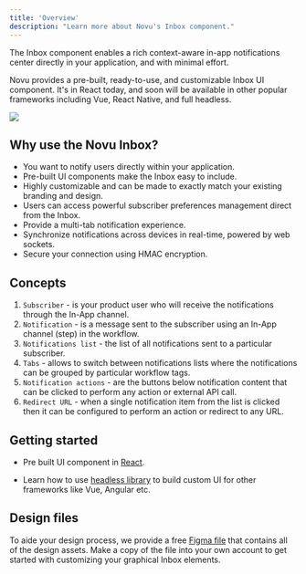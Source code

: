 ```yaml
---
title: 'Overview'
description: "Learn more about Novu's Inbox component."
---
```


The Inbox component enables a rich context-aware in-app notifications center directly in your application, and with minimal effort.

Novu provides a pre-built, ready-to-use, and customizable Inbox UI component. It's in React today, and soon will be available in other popular frameworks including Vue, React Native, and full headless.

<Frame caption="Fully functional and customizable React Inbox component">
  <img src="/images/inbox.png" />
</Frame>

## Why use the Novu Inbox?

- You want to notify users directly within your application.
- Pre-built UI components make the Inbox easy to include.
- Highly customizable and can be made to exactly match your existing branding and design.
- Users can access powerful subscriber preferences management direct from the Inbox.
- Provide a multi-tab notification experience.
- Synchronize notifications across devices in real-time, powered by web sockets.
- Secure your connection using HMAC encryption.

## Concepts

1. `Subscriber` - is your product user who will receive the notifications through the In-App channel.
2. `Notification` - is a message sent to the subscriber using an In-App channel (step) in the workflow.
3. `Notifications list` - the list of all notifications sent to a particular subscriber.
4. `Tabs` - allows to switch between notifications lists where the notifications can be grouped by particular workflow tags.
5. `Notification actions` - are the buttons below notification content that can be clicked to perform any action or external API call.
6. `Redirect URL` - when a single notification item from the list is clicked then it can be configured to perform an action or redirect to any URL.

## Getting started

- Pre built UI component in [React](/inbox/react/get-started).

- Learn how to use [headless library](/inbox/headless/get-started) to build custom UI for other frameworks like Vue, Angular etc.

## Design files

To aide your design process, we provide a free [Figma file](https://www.figma.com/community/file/1425407348374863860) that contains all of the design assets. Make a copy of the file into your own account to get started with customizing your graphical Inbox elements.
